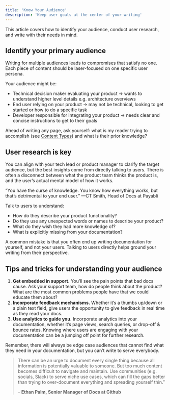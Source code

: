 ```yaml
---
title: 'Know Your Audience'
description: 'Keep user goals at the center of your writing'
---
```


<Tip>
  This article covers how to identify your audience, conduct user research, and write with their needs in mind.
</Tip>

## Identify your primary audience

Writing for multiple audiences leads to compromises that satisfy no one. Each piece of content should be laser-focused on one specific user persona.

Your audience might be: 

- Technical decision maker evaluating your product → wants to understand higher level details e.g. architecture overviews
- End user relying on your product → may not be technical, looking to get started or how to do a specific task
- Developer responsible for integrating your product → needs clear and concise instructions to get to their goals

Ahead of writing any page, ask yourself: what is my reader trying to accomplish (see [Content Types](/content_types)) and what is their prior knowledge? 

## User research is key

You can align with your tech lead or product manager to clarify the target audience, but the best insights come from directly talking to users. There is often a disconnect between what the product team thinks the product is, and the user’s actual mental model of how it works.

“You have the curse of knowledge. You know how everything works, but that’s detrimental to your end user.” —CT Smith, Head of Docs at Payabli

Talk to users to understand:

- How do they describe your product functionality?
- Do they use any unexpected words or names to describe your product?
- What do they wish they had more knowledge of?
- What is explicitly missing from your documentation?

A common mistake is that you often end up writing documentation for yourself, and not your users. Talking to users directly helps ground your writing from their perspective. 

## Tips and tricks for understanding your audience

1. **Get embedded in support.** You’ll see the pain points that bad docs cause. Ask your support team, how do people think about the product? What are the most common problems people have that we could educate them about?
2. **Incorporate feedback mechanisms.** Whether it’s a thumbs up/down or a plain text field, give users the opportunity to give feedback in real time as they read your docs. 
3. **Use analytics to guide you.** Incorporate analytics into your documentation, whether it’s page views, search queries, or drop-off & bounce rates. Knowing where users are engaging with your documentation can be a jumping off point for further research. 

Remember, there will always be edge case audiences that cannot find what they need in your documentation, but you can’t write to serve everybody. 


> There can be an urge to document every single thing because all information is potentially valuable to someone. But too much content becomes difficult to navigate and maintain. Use communities (e.g. socials, Slack) to serve niche use cases, which can fill the gaps better than trying to over-document everything and spreading yourself thin.” 
> 
> \- **Ethan Palm, Senior Manager of Docs at Github**
